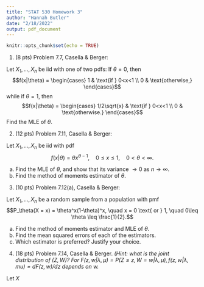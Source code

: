 ```yaml
---
title: "STAT 530 Homework 3"
author: "Hannah Butler"
date: "2/18/2022"
output: pdf_document
---
```


```r
knitr::opts_chunk$set(echo = TRUE)
```

\newcommand{\rsamp}[1]{#1_1, \dots, #1_n}

(1) (8 pts) Problem 7.7, Casella & Berger:

Let $\rsamp{X}$ be iid with one of two pdfs: If $\theta = 0$, then
$$f(x|\theta) = \begin{cases} 1 & \text{if } 0<x<1 \\ 0 & \text{otherwise,} \end{cases}$$
while if $\theta = 1$, then 
$$f(x|\theta) = \begin{cases} 1/2\sqrt{x} & \text{if } 0<x<1 \\ 0 & \text{otherwise.} \end{cases}$$
Find the MLE of $\theta$.

\newpage

(2) (12 pts) Problem 7.11, Casella & Berger:

Let $\rsamp{X}$ be iid with pdf
$$f(x|\theta) = \theta x^{\theta-1}, \quad 0\leq x \leq 1, \quad 0 < \theta < \infty.$$

  (a) Find the MLE of $\theta$, and show that its variance $\to0$ as $n\to\infty$.
  (b) Find the method of moments estimator of $\theta$.
  
(3) (10 pts) Problem 7.12(a), Casella & Berger:

Let $\rsamp{X}$ be a random sample from a population with pmf
$$P_\theta(X = x) = \theta^x(1-\theta)^x, \quad x = 0 \text{ or } 1, \quad 0\leq \theta \leq \frac{1}{2}.$$

  (a) Find the method of moments estimator and MLE of $\theta$.
  (b) Find the mean squared errors of each of the estimators.
  (c) Which estimator is preferred? Justify your choice.
  
(4) (18 pts) Problem 7.14, Casella & Berger. *(Hint: what is the joint distribution of $(Z,W)$? For $F(z,w|\lambda, \mu) = P(Z\leq z, W = w|\lambda, \mu), f(z,w|\lambda, mu) = dF(z,w)/dz$ depends on $w$.*

Let $X$